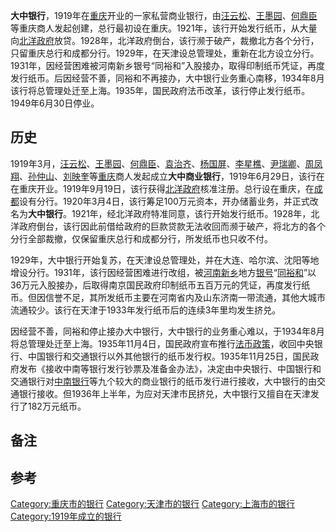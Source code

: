 '''大中银行'''，1919年在[[重庆|重庆]]开业的一家私营商业银行，由[[汪云松|汪云松]]、[[王墨园|王墨园]]、[[何鼎臣|何鼎臣]]等重庆商人发起创建，总行最初设在重庆。1921年，该行开始发行纸币，从大量向[[北洋政府|北洋政府]]放贷。1928年，北洋政府倒台，该行濒于破产，裁撤北方各个分行，只留重庆总行和成都分行。1929年，在天津设总管理处，重新在北方设立分行。1931年，因经营困难被河南新乡银号“同裕和”入股接办，取得印制纸币凭证，再度发行纸币。后因经营不善，同裕和不再接办，大中银行业务重心南移，1934年8月该行将总管理处迁至上海。1935年，国民政府法币改革，该行停止发行纸币。1949年6月30日停业。

== 历史 ==
1919年3月，[[汪云松|汪云松]]、[[王墨园|王墨园]]、[[何鼎臣|何鼎臣]]、[[袁治齐|袁治齐]]、[[杨国屏|杨国屏]]、[[李星樵|李星樵]]、[[尹瑞卿|尹瑞卿]]、[[周凤翔|周凤翔]]、[[孙仲山|孙仲山]]、[[刘映奎|刘映奎]]等[[重庆|重庆]]商人发起成立'''大中商业银行'''，1919年6月29日{{efn|一说开业日期为1919年7月21日}}，该行在在重庆开业。1919年9月19日，该行获得[[北洋政府|北洋政府]]核准注册。总行设在重庆，在[[成都|成都]]设有分行。1920年3月4日，该行筹足100万元资本，开办储蓄业务，并正式改名为'''大中银行'''。1921年，经北洋政府特准同意，该行开始发行纸币。1928年，北洋政府倒台，该行因此前借给政府的巨款贷款无法收回而濒于破产，将北方的各个分行全部裁撤，仅保留重庆总行和成都分行，所发纸币也只收不付。

1929年，大中银行开始复苏，在天津设总管理处，并在大连、哈尔滨、沈阳等地增设分行。1931年，该行因经营困难进行改组，被[[河南|河南]][[新乡|新乡]]地方[[银号|银号]]“[[同裕和|同裕和]]”以36万元入股接办，后取得南京国民政府印制纸币五百万元的凭证，再度发行纸币。但因信誉不足，其所发纸币主要在河南省内及山东济南一带流通，其他大城市流通较少。该行在天津于1933年发行纸币后的连续3年里均发生挤兑。

因经营不善，同裕和停止接办大中银行，大中银行的业务重心难以，于1934年8月将总管理处迁至上海。1935年11月4日，国民政府宣布推行[[法币|法币政策]]，收回中央银行、中国银行和交通银行以外其他银行的纸币发行权。1935年11月25日，国民政府发布《接收中南等银行发行钞票及准备金办法》，决定由中央银行、中国银行和交通银行对[[中南银行|中南银行]]等九个较大的商业银行的纸币发行进行接收，大中银行的由交通银行接收。但1936年上半年，为应对天津市民挤兑，大中银行又擅自在天津发行了182万元纸币。

== 备注 ==
{{notelist}}

== 参考 ==
{{reflist|30em}}

[[Category:重庆市的银行|Category:重庆市的银行]]
[[Category:天津市的银行|Category:天津市的银行]]
[[Category:上海市的银行|Category:上海市的银行]]
[[Category:1919年成立的银行|Category:1919年成立的银行]]